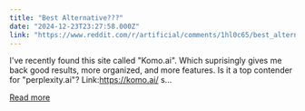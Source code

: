 ```yaml
---
title: "Best Alternative???"
date: "2024-12-23T23:27:58.000Z"
link: "https://www.reddit.com/r/artificial/comments/1hl0c65/best_alternative/"
---
```


I've recently found this site called "Komo.ai". Which suprisingly gives me back good results, more organized, and more features. Is it a top contender for "perplexity.ai"?
 Link:https://komo.ai/
    s...

[Read more](https://www.reddit.com/r/artificial/comments/1hl0c65/best_alternative/)
